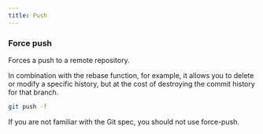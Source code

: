 ```yaml
---
title: Push
---
```



### Force push

Forces a push to a remote repository.

In combination with the rebase function, for example, it allows you to delete or modify a specific history, but at the cost of destroying the commit history for that branch.

```sh
git push -f
```

<Aside type="danger">
  If you are not familiar with the Git spec, you should not use force-push.
</Aside>
